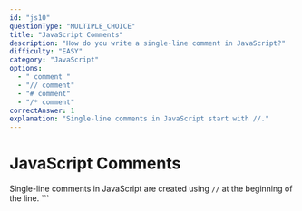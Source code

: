 ```yaml
---
id: "js10"
questionType: "MULTIPLE_CHOICE"
title: "JavaScript Comments"
description: "How do you write a single-line comment in JavaScript?"
difficulty: "EASY"
category: "JavaScript"
options:
  - " comment "
  - "// comment"
  - "# comment"
  - "/* comment"
correctAnswer: 1
explanation: "Single-line comments in JavaScript start with //."
---
```


# JavaScript Comments

Single-line comments in JavaScript are created using `//` at the beginning of the line.
\`\`\`
